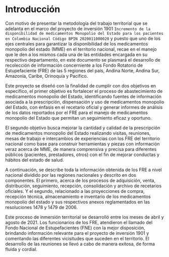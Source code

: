 # Introducción

Con motivo de presentar la metodología del trabajo territorial que se adelanta en el marco del proyecto de inversión 1901 `Incremento de la disponibilidad de medicamentos Monopolio del Estado para los pacientes en Colombia Nacional Código BPIN 2020011000020` y puesto que uno de los ejes centrales para garantizar la disponibilidad de los medicamentos monopolio del estado (MME) en el territorio nacional, recae en el manejo que le den a los mismos cada una de las entidades encargada en su respectivo departamento, en este documento se plasmará el desarrollo de recolección de información concerniente a los Fondo Rotatorio de Estupefaciente (FRE) de las 5 regiones del país, Andina Norte, Andina Sur, Amazonía, Caribe, Orinoquía y Pacífico.

Este proyecto se diseñó con la finalidad de cumplir con dos objetivos en específico, el primer objetivo es fortalecer el proceso de abastecimiento de medicamentos monopolio del Estado, identificando fuentes de información asociada a la prescripción, dispensación y uso de medicamentos monopolio del Estado, con énfasis en el recetario oficial y generar informes de análisis de los datos reportados por el FRE para el manejo de medicamentos monopolio del Estado que permitan un seguimiento eficaz y oportuno.

El segundo objetivo busca mejorar la cantidad y calidad de la prescripción de medicamentos monopolio del Estado realizando visitas, reuniones, mesas de trabajo e intercambios de experiencias con los FRE del territorio nacional como base para construir herramientas y piezas con información veraz acerca de MME, de manera comprensiva y precisa para diferentes públicos (pacientes, prestadores, otros) con el fin de mejorar conductas y hábitos del estado de salud.

A continuación, se describe toda la información obtenida de los FRE a nivel nacional dividido por las regiones nacionales y descrito en dos componentes. El primero, acerca de los procesos de adquisición, venta, distribución, seguimiento, recepción, consolidación y archivo de recetarios oficiales. Y el segundo, relacionado a las proyecciones de compra, recepción técnica, almacenamiento e inventario de los medicamentos monopolio del estado y sus respectivos anexos reglamentados en las resoluciones 1478 y 1479 de 2006.
 
Este proceso de inmersión territorial se desarrolló entre los meses de abril y agosto de 2021. Los funcionarios de los FRE, atendieron el llamado del Fondo Nacional de Estupefacientes (FNE) con la mejor disposición, brindando información relevante para el proyecto de inversión 1901 y comentando las diferentes vicisitudes que suceden en el territorio. El desarrollo de las reuniones se llevó a cabo de manera exitosa, de forma fluida y cordial.


